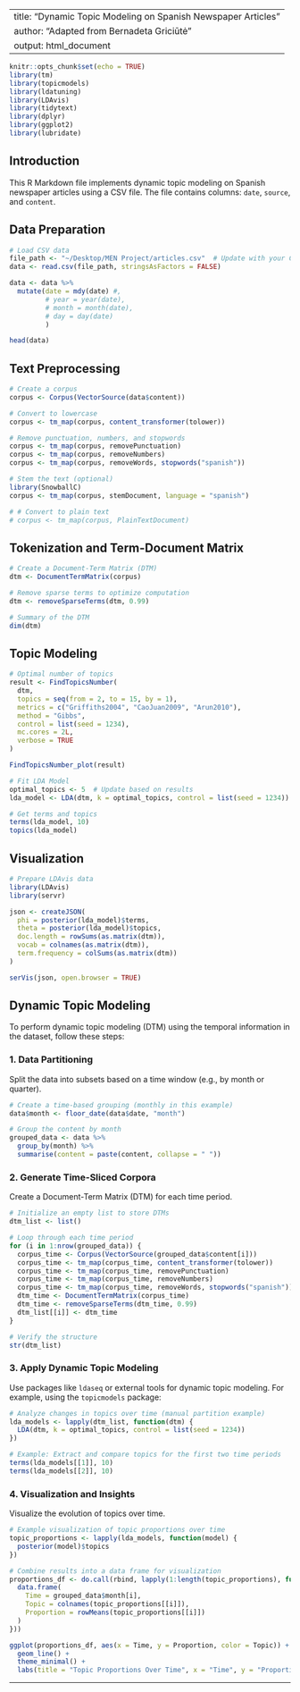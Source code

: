 
---
title: "Dynamic Topic Modeling on Spanish Newspaper Articles"
author: "Adapted from Bernadeta Griciūtė"
output: html_document
---

```r
knitr::opts_chunk$set(echo = TRUE)
library(tm)
library(topicmodels)
library(ldatuning)
library(LDAvis)
library(tidytext)
library(dplyr)
library(ggplot2)
library(lubridate)
```

## Introduction

This R Markdown file implements dynamic topic modeling on Spanish newspaper articles using a CSV file. The file contains columns: `date`, `source`, and `content`.

## Data Preparation

```r
# Load CSV data
file_path <- "~/Desktop/MEN Project/articles.csv"  # Update with your CSV file path
data <- read.csv(file_path, stringsAsFactors = FALSE)

data <- data %>%
  mutate(date = mdy(date) #,
         # year = year(date),
         # month = month(date),
         # day = day(date)
         )

head(data)
```

## Text Preprocessing

```r
# Create a corpus
corpus <- Corpus(VectorSource(data$content))

# Convert to lowercase
corpus <- tm_map(corpus, content_transformer(tolower))

# Remove punctuation, numbers, and stopwords
corpus <- tm_map(corpus, removePunctuation)
corpus <- tm_map(corpus, removeNumbers)
corpus <- tm_map(corpus, removeWords, stopwords("spanish"))

# Stem the text (optional)
library(SnowballC)
corpus <- tm_map(corpus, stemDocument, language = "spanish")

# # Convert to plain text
# corpus <- tm_map(corpus, PlainTextDocument)
```

## Tokenization and Term-Document Matrix

```r
# Create a Document-Term Matrix (DTM)
dtm <- DocumentTermMatrix(corpus)

# Remove sparse terms to optimize computation
dtm <- removeSparseTerms(dtm, 0.99)

# Summary of the DTM
dim(dtm)
```

## Topic Modeling

```r
# Optimal number of topics
result <- FindTopicsNumber(
  dtm,
  topics = seq(from = 2, to = 15, by = 1),
  metrics = c("Griffiths2004", "CaoJuan2009", "Arun2010"),
  method = "Gibbs",
  control = list(seed = 1234),
  mc.cores = 2L,
  verbose = TRUE
)

FindTopicsNumber_plot(result)

```

```r
# Fit LDA Model
optimal_topics <- 5  # Update based on results
lda_model <- LDA(dtm, k = optimal_topics, control = list(seed = 1234))

```

```r

# Get terms and topics
terms(lda_model, 10)
topics(lda_model)
```

## Visualization

```r
# Prepare LDAvis data
library(LDAvis)
library(servr)

json <- createJSON(
  phi = posterior(lda_model)$terms,
  theta = posterior(lda_model)$topics,
  doc.length = rowSums(as.matrix(dtm)),
  vocab = colnames(as.matrix(dtm)),
  term.frequency = colSums(as.matrix(dtm))
)

serVis(json, open.browser = TRUE)
```

## Dynamic Topic Modeling

To perform dynamic topic modeling (DTM) using the temporal information in the dataset, follow these steps:

### 1. Data Partitioning

Split the data into subsets based on a time window (e.g., by month or quarter).

```r
# Create a time-based grouping (monthly in this example)
data$month <- floor_date(data$date, "month")

# Group the content by month
grouped_data <- data %>%
  group_by(month) %>%
  summarise(content = paste(content, collapse = " "))
```

### 2. Generate Time-Sliced Corpora

Create a Document-Term Matrix (DTM) for each time period.

```r
# Initialize an empty list to store DTMs
dtm_list <- list()

# Loop through each time period
for (i in 1:nrow(grouped_data)) {
  corpus_time <- Corpus(VectorSource(grouped_data$content[i]))
  corpus_time <- tm_map(corpus_time, content_transformer(tolower))
  corpus_time <- tm_map(corpus_time, removePunctuation)
  corpus_time <- tm_map(corpus_time, removeNumbers)
  corpus_time <- tm_map(corpus_time, removeWords, stopwords("spanish"))
  dtm_time <- DocumentTermMatrix(corpus_time)
  dtm_time <- removeSparseTerms(dtm_time, 0.99)
  dtm_list[[i]] <- dtm_time
}

# Verify the structure
str(dtm_list)
```

### 3. Apply Dynamic Topic Modeling

Use packages like `ldaseq` or external tools for dynamic topic modeling. For example, using the `topicmodels` package:

```r
# Analyze changes in topics over time (manual partition example)
lda_models <- lapply(dtm_list, function(dtm) {
  LDA(dtm, k = optimal_topics, control = list(seed = 1234))
})

# Example: Extract and compare topics for the first two time periods
terms(lda_models[[1]], 10)
terms(lda_models[[2]], 10)
```

### 4. Visualization and Insights

Visualize the evolution of topics over time.

```r
# Example visualization of topic proportions over time
topic_proportions <- lapply(lda_models, function(model) {
  posterior(model)$topics
})

# Combine results into a data frame for visualization
proportions_df <- do.call(rbind, lapply(1:length(topic_proportions), function(i) {
  data.frame(
    Time = grouped_data$month[i],
    Topic = colnames(topic_proportions[[i]]),
    Proportion = rowMeans(topic_proportions[[i]])
  )
}))

ggplot(proportions_df, aes(x = Time, y = Proportion, color = Topic)) +
  geom_line() +
  theme_minimal() +
  labs(title = "Topic Proportions Over Time", x = "Time", y = "Proportion")
```

---

